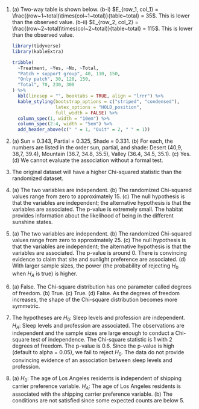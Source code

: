 1. \(a) Two-way table is shown below. (b-i) $E_{row_1, col_1} = \frac{(row~1~total)\times(col~1~total)}{table~total} = 35$. This is lower than the observed value. (b-ii) $E_{row_2, col_2} = \frac{(row~2~total)\times(col~2~total)}{table~total} = 115$. This is lower than the observed value.

    ```r
    library(tidyverse)
    library(kableExtra)
    
    tribble(
      ~Treatment, ~Yes, ~No, ~Total,
      "Patch + support group", 40, 110, 150,
      "Only patch", 30, 120, 150,
      "Total", 70, 230, 300
    ) %>%
      kbl(linesep = "", booktabs = TRUE, align = "lrrr") %>%
      kable_styling(bootstrap_options = c("striped", "condensed"), 
                    latex_options = "HOLD_position", 
                    full_width = FALSE) %>%
      column_spec(1, width = "10em") %>%
      column_spec(2:4, width = "5em") %>%
      add_header_above(c(" " = 1, "Quit" = 2, " " = 1))
    ```
\addtocounter{enumi}{1}

1. \(a) Sun = 0.343, Partial = 0.325, Shade = 0.331. (b) For each, the numbers are listed in the order sun, partial, and shade: Desert (40,9, 38,7, 39.4), Mountain (36.7, 34.8, 35.5), Valley (36.4, 34.5, 35.1). (c) Yes. (d) We cannot evaluate the association without a formal test.
\addtocounter{enumi}{1}

1. The original dataset will have a higher Chi-squared statistic than the randomized dataset.
\addtocounter{enumi}{1}

1. \(a) The two variables are independent. (b) The randomized Chi-squared values range from zero to approximately 15. (c) The null hypothesis is that the variables are independent; the alternative hypothesis is that the variables are associated. The p-value is extremely small. The habitat provides information about the likelihood of being in the different sunshine states.
\addtocounter{enumi}{1}

1. \(a) The two variables are independent. (b) The randomized Chi-squared values range from zero to approximately 25. (c) The null hypothesis is that the variables are independent; the alternative hypothesis is that the variables are associated. The p-value is around 0. There is convincing evidence to claim that site and sunlight preference are associated. (d) With larger sample sizes, the power (the probability of rejecting $H_0$ when $H_A$ is true) is higher.
\addtocounter{enumi}{1}

1. \(a) False. The Chi-square distribution has one parameter called degrees of freedom. (b) True. (c) True. (d) False. As the degrees of freedom increases, the shape of the Chi-square distribution becomes more symmetric.
\addtocounter{enumi}{1}

1. The hypotheses are $H_0:$ Sleep levels and profession are independent. $H_A:$ Sleep levels and profession are associated. The observations are independent and the sample sizes are large enough to conduct a Chi-square test of independence. The Chi-square statistic is 1 with 2 degrees of freedom. The p-value is 0.6. Since the p-value is high (default to alpha = 0.05), we fail to reject $H_0$. The data do not provide convincing evidence of an association between sleep levels and profession.
\addtocounter{enumi}{1}

1. \(a) $H_0$: The age of Los Angeles residents is independent of shipping carrier preference variable. $H_A$: The age of Los Angeles residents is associated with the shipping carrier preference variable. (b) The conditions are not satisfied since some expected counts are below 5.
\addtocounter{enumi}{1}
